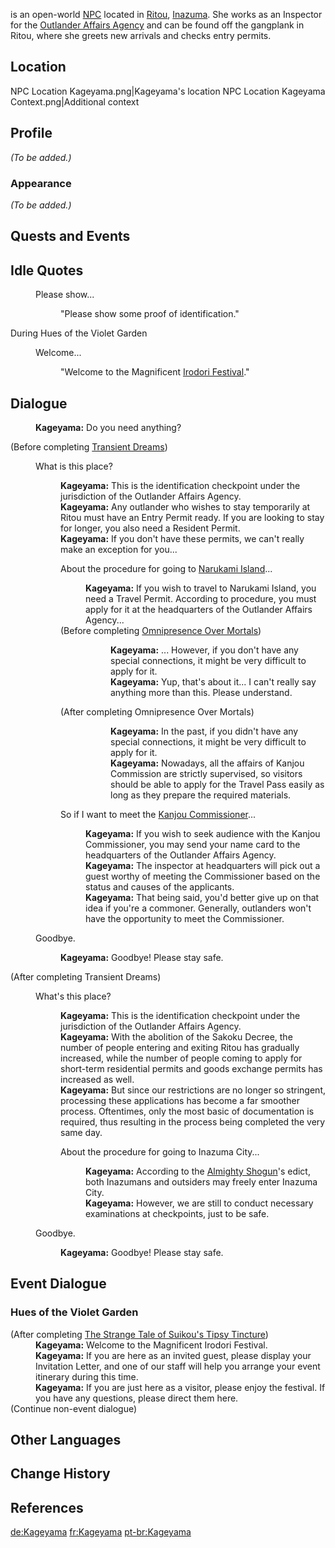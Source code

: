 {{Meta
<!-- REMOVE THIS TEMPLATE AFTER ADDING MISSING INFO -->
|missing_NPC_profile  = yes
}}
{{Character Infobox
|type             = Open-World NPC
|image            = NPC Kageyama.png
|realname         = 
|region           = Inazuma
|location         = Inazuma
|affiliation      = Outlander Affairs Agency
|title            = Inspector
|voiceEN          = {{w|Brittany Lauda}}<ref name="Brittany Lauda">Twitter: [https://twitter.com/BrittanyLaudaVO/status/1417880556545662977 EN VA Self Announcement] ([https://archive.ph/auQq4 Archived])</ref>
|voiceCN          = 
|voiceJP          = 
|dialoguereward   = 
}}
{{Lang|'''Kageyama'''|ja=蔭山}} is an open-world [[NPC]] located in [[Ritou]], [[Inazuma]]. She works as an Inspector for the [[Outlander Affairs Agency]] and can be found off the gangplank in Ritou, where she greets new arrivals and checks entry permits.

==Location==
<gallery>
NPC Location Kageyama.png|Kageyama's location
NPC Location Kageyama Context.png|Additional context
</gallery>

==Profile==
<!-- detailed story/lore information goes here -->
''(To be added.)''

===Appearance===
''(To be added.)''

==Quests and Events==
{{Quests and Events}}

==Idle Quotes==
{{Dialogue Start}}
: {{DIcon|Idle}} Please show...
:: {{A|VO Kageyama 01.ogg}} "Please show some proof of identification."
{{Dialogue End}}

;During Hues of the Violet Garden
{{Dialogue Start}}
: {{DIcon|Idle}} Welcome...
:: {{A|VO Kageyama Irodori 01.ogg}} "Welcome to the Magnificent [[Irodori Festival]]."
{{Dialogue End}}

==Dialogue==
{{Dialogue Start}}
:'''Kageyama:''' Do you need anything?

;(Before completing [[Transient Dreams]])
:{{DIcon}} What is this place?
::'''Kageyama:''' This is the identification checkpoint under the jurisdiction of the Outlander Affairs Agency.
::'''Kageyama:''' Any outlander who wishes to stay temporarily at Ritou must have an Entry Permit ready. If you are looking to stay for longer, you also need a Resident Permit.
::'''Kageyama:''' If you don't have these permits, we can't really make an exception for you...
::{{DIcon}} About the procedure for going to [[Narukami Island]]...
:::'''Kageyama:''' If you wish to travel to Narukami Island, you need a Travel Permit. According to procedure, you must apply for it at the headquarters of the Outlander Affairs Agency...
::;(Before completing [[Omnipresence Over Mortals]])
::::'''Kageyama:''' ...&nbsp;However, if you don't have any special connections, it might be very difficult to apply for it.
::::'''Kageyama:''' Yup, that's about it... I can't really say anything more than this. Please understand.
::;(After completing Omnipresence Over Mortals)
::::'''Kageyama:''' In the past, if you didn't have any special connections, it might be very difficult to apply for it.
::::'''Kageyama:''' Nowadays, all the affairs of Kanjou Commission are strictly supervised, so visitors should be able to apply for the Travel Pass easily as long as they prepare the required materials.
::{{DIcon}} So if I want to meet the [[Hiiragi Shinsuke|Kanjou Commissioner]]...
:::'''Kageyama:''' If you wish to seek audience with the Kanjou Commissioner, you may send your name card to the headquarters of the Outlander Affairs Agency.
:::'''Kageyama:''' The inspector at headquarters will pick out a guest worthy of meeting the Commissioner based on the status and causes of the applicants.
:::'''Kageyama:''' That being said, you'd better give up on that idea if you're a commoner. Generally, outlanders won't have the opportunity to meet the Commissioner.
:{{DIcon}} Goodbye.
::'''Kageyama:''' Goodbye! Please stay safe.

;(After completing Transient Dreams)
:{{DIcon}} What's this place?
::'''Kageyama:''' This is the identification checkpoint under the jurisdiction of the Outlander Affairs Agency.
::'''Kageyama:''' With the abolition of the Sakoku Decree, the number of people entering and exiting Ritou has gradually increased, while the number of people coming to apply for short-term residential permits and goods exchange permits has increased as well.
::'''Kageyama:''' But since our restrictions are no longer so stringent, processing these applications has become a far smoother process. Oftentimes, only the most basic of documentation is required, thus resulting in the process being completed the very same day.
::{{DIcon}} About the procedure for going to Inazuma City...
:::'''Kageyama:''' According to the [[Almighty Shogun]]'s edict, both Inazumans and outsiders may freely enter Inazuma City.
:::'''Kageyama:''' However, we are still to conduct necessary examinations at checkpoints, just to be safe.
:{{DIcon}} Goodbye.
::'''Kageyama:''' Goodbye! Please stay safe.
{{Dialogue End}}

==Event Dialogue==
===Hues of the Violet Garden===
{{Dialogue Start}}
;(After completing [[The Strange Tale of Suikou's Tipsy Tincture]])
:'''Kageyama:''' Welcome to the Magnificent Irodori Festival.
:'''Kageyama:''' If you are here as an invited guest, please display your Invitation Letter, and one of our staff will help you arrange your event itinerary during this time.
:'''Kageyama:''' If you are just here as a visitor, please enjoy the festival. If you have any questions, please direct them here.
;(Continue non-event dialogue)
{{Dialogue End}}

==Other Languages==
{{Other Languages
|default_hidden = 1
|en      = Kageyama
|zhs     = 荫山
|zhs_rm  = Yīnshān
|zht     = 蔭山
|zht_rm  = Yīnshān
|ja      = 蔭山
|ja_rm   = Kageyama
|ko      = 카게야마
|es      = Kageyama
|fr      = Kageyama
|ru      = Кагэяма
|th      = Kageyama
|vi      = Kageyama
|de      = Kageyama
|id      = Kageyama
|pt      = Kageyama
|tr      = Kageyama
|it      = Kageyama
}}

==Change History==
{{Change History|2.0}}

==References==
{{Reflist}}

[[de:Kageyama]]
[[fr:Kageyama]]
[[pt-br:Kageyama]]